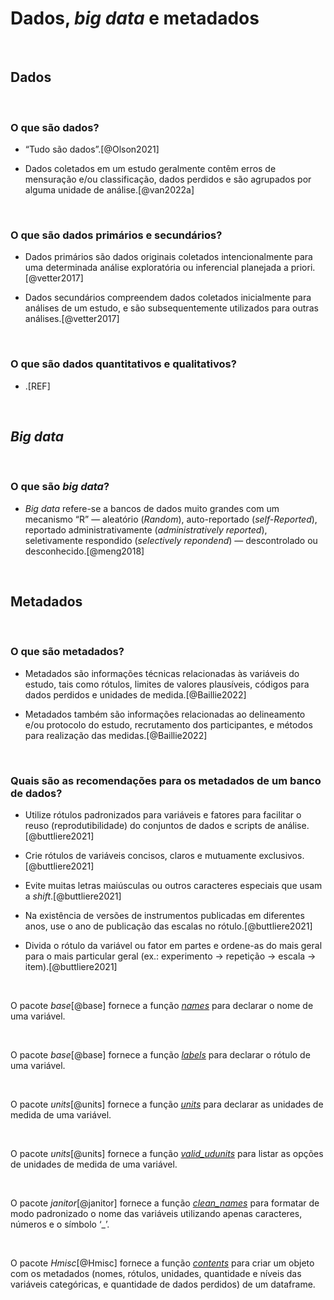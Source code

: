 # **Dados, *big data* e metadados**

<br>

## Dados

<br>

### O que são dados?

-   "Tudo são dados".[@Olson2021]

-   Dados coletados em um estudo geralmente contêm erros de mensuração e/ou classificação, dados perdidos e são agrupados por alguma unidade de análise.[@van2022a]

<br>

### O que são dados primários e secundários?

-   Dados primários são dados originais coletados intencionalmente para uma determinada análise exploratória ou inferencial planejada a priori.[@vetter2017]

-   Dados secundários compreendem dados coletados inicialmente para análises de um estudo, e são subsequentemente utilizados para outras análises.[@vetter2017]

<br>

### O que são dados quantitativos e qualitativos?

-   .[REF]

<br>

## *Big data*

<br>

### O que são *big data*?

- *Big data * refere-se a bancos de dados muito grandes com um mecanismo "R" --- aleatório (*Random*), auto-reportado (*self-Reported*), reportado administrativamente (*administratively reported*), seletivamente respondido (*selectively repondend*) ---  descontrolado ou desconhecido.[@meng2018]

<br>

## Metadados

<br>

### O que são metadados?

-   Metadados são informações técnicas relacionadas às variáveis do estudo, tais como rótulos, limites de valores plausíveis, códigos para dados perdidos e unidades de medida.[@Baillie2022]

-   Metadados também são informações relacionadas ao delineamento e/ou protocolo do estudo, recrutamento dos participantes, e métodos para realização das medidas.[@Baillie2022]

<br>

### Quais são as recomendações para os metadados de um banco de dados?

-   Utilize rótulos padronizados para variáveis e fatores para facilitar o reuso (reprodutibilidade) do conjuntos de dados e scripts de análise.[@buttliere2021]

-   Crie rótulos de variáveis concisos, claros e mutuamente exclusivos.[@buttliere2021]

-   Evite muitas letras maiúsculas ou outros caracteres especiais que usam a *shift*.[@buttliere2021]

-   Na existência de versões de instrumentos publicadas em diferentes anos, use o ano de publicação das escalas no rótulo.[@buttliere2021]

-   Divida o rótulo da variável ou fator em partes e ordene-as do mais geral para o mais particular geral (ex.: experimento -\> repetição -\> escala -\> item).[@buttliere2021]

<br>

::: {.infobox .Rlogo data-latex="{images/Rlogo}"}
O pacote *base*[@base] fornece a função [*names*](https://www.rdocumentation.org/packages/base/versions/3.6.2/topics/names) para declarar o nome de uma variável.
:::

<br>

::: {.infobox .Rlogo data-latex="{images/Rlogo}"}
O pacote *base*[@base] fornece a função [*labels*](https://www.rdocumentation.org/packages/base/versions/3.6.2/topics/labels) para declarar o rótulo de uma variável.
:::

<br>

::: {.infobox .Rlogo data-latex="{images/Rlogo}"}
O pacote *units*[@units] fornece a função [*units*](https://www.rdocumentation.org/packages/units/versions/0.8-3/topics/units) para declarar as unidades de medida de uma variável.
:::

<br>

::: {.infobox .Rlogo data-latex="{images/Rlogo}"}
O pacote *units*[@units] fornece a função [*valid_udunits*](https://www.rdocumentation.org/packages/units/versions/0.8-3/topics/valid_udunits) para listar as opções de unidades de medida de uma variável.
:::

<br>

::: {.infobox .Rlogo data-latex="{images/Rlogo}"}
O pacote *janitor*[@janitor] fornece a função [*clean_names*](https://www.rdocumentation.org/packages/janitor/versions/2.2.0/topics/clean_names) para formatar de modo padronizado o nome das variáveis utilizando apenas caracteres, números e o símbolo '\_'.
:::

<br>

::: {.infobox .Rlogo data-latex="{images/Rlogo}"}
O pacote *Hmisc*[@Hmisc] fornece a função [*contents*](https://www.rdocumentation.org/packages/Hmisc/versions/5.1-0/topics/contents) para criar um objeto com os metadados (nomes, rótulos, unidades, quantidade e níveis das variáveis categóricas, e quantidade de dados perdidos) de um dataframe.
:::

<br>
